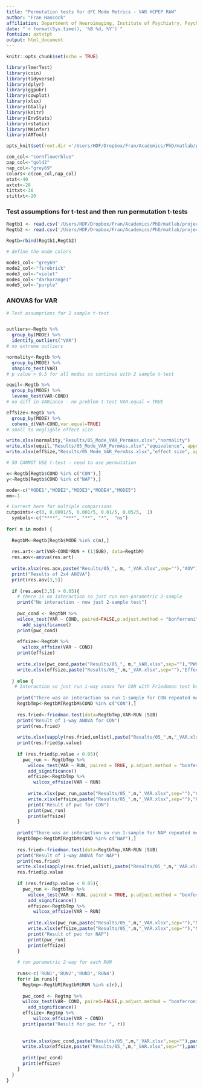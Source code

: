 ```yaml
---
title: "Permutation tests for dFC Mode Metrics - VAR HCPEP RAW"
author: "Fran Hancock"
affiliation: Department of Neuroimaging, Institute of Psychiatry, Psychology and Neuroscience, King's College London, London, UK 
date: "`r format(Sys.time(), '%B %d, %Y')`"
fontsize: axtxtpt
output: html_document
---
```


```r
knitr::opts_chunk$set(echo = TRUE)
```

```r


library(lmerTest)
library(coin)
library(tidyverse)
library(dplyr)
library(ggpubr)
library(cowplot)
library(xlsx)
library(GGally)
library(knitr)
library(EnvStats)
library(rstatix)
library(MKinfer)
library(ARTool)

opts_knit$set(root.dir ='/Users/HDF/Dropbox/Fran/Academics/PhD/matlab/projects/HCPEP_COMPARE')

con_col<-"cornflowerblue"
pap_col<-"gold2"
nap_col<-"grey69"
colors<-c(con_col,nap_col)
etxt<-40
axtxt<-28
tittxt<-36
stittxt<-20
```

### Test assumptions for t-test and then run permutation t-tests

```r

Regtb1 <- read.csv('/Users/HDF/Dropbox/Fran/Academics/PhD/matlab/projects/HCPEP_CON/Regtable_MODES_RAW.csv',stringsAsFactors=TRUE)
Regtb2 <- read.csv('/Users/HDF/Dropbox/Fran/Academics/PhD/matlab/projects/HCPEP_NAP/Regtable_MODES_RAW.csv',stringsAsFactors=TRUE)

Regtb=rbind(Regtb1,Regtb2)

# define the mode colors 

mode1_col<-"grey69"
mode2_col<-"firebrick"
mode3_col<-"violet"
mode4_col<-"darkorange1"
mode5_col<-"purple"
```

### ANOVAS for VAR

```r
# Test assumprions for 2 sample t-test


outliers<-Regtb %>%
  group_by(MODE) %>%
  identify_outliers("VAR")
# no extreme outliers

normality<-Regtb %>%
  group_by(MODE) %>%
  shapiro_test(VAR)
# p value > 0.5 for all modes so continue with 2 sample t-test

equil<-Regtb %>%
  group_by(MODE) %>%
  levene_test(VAR~COND)
# no diff in VARiance - no problem t-test VAR.equal = TRUE

effSize<-Regtb %>%
  group_by(MODE) %>% 
  cohens_d(VAR~COND,var.equal=TRUE)
# small to negligble effect size

write.xlsx(normality,"Results/05_Mode_VAR_PermAss.xlsx","normality")
write.xlsx(equil,"Results/05_Mode_VAR_PermAss.xlsx","equivalence", append=TRUE)
write.xlsx(effSize,"Results/05_Mode_VAR_PermAss.xlsx","effect size", append=TRUE)

# SO CANNOT USE t-test - need to use permutation

x<-Regtb[Regtb$COND %in% c("CON"),]
y<-Regtb[Regtb$COND %in% c("NAP"),]

mode<-c("MODE1","MODE2","MODE3","MODE4","MODE5")
mm<-1

# Correct here for multiple comparisons
cutpoints<-c(0, 0.0001/5, 0.001/5, 0.01/5, 0.05/5,  1)
  symbols<-c("****", "***", "**", "*",  "ns")
  
for( m in mode) {
  
  RegtbM<-Regtb[Regtb$MODE %in% c(m),]
  
  res.art<-art(VAR~COND*RUN + (1|SUB), data=RegtbM)
  res.aov<-anova(res.art)
  
  write.xlsx(res.aov,paste("Results/05_", m, "_VAR.xlsx",sep=""),"AOV")
  print("Results of 2x4 ANOVA")
  print(res.aov[3,5])
  
  if (res.aov[3,5] > 0.05){
    # there is no interaction so just run non-parametric 2-sample 
    print("No interaction - now just 2-sample test")
    
    pwc_cond <- RegtbM %>%
    wilcox_test(VAR ~ COND, paired=FALSE,p.adjust.method = "bonferroni") %>%
      add_significance()
    print(pwc_cond)
    
    effsize<-RegtbM %>%
      wilcox_effsize(VAR ~ COND)
    print(effsize)
    
    write.xlsx(pwc_cond,paste("Results/05_", m,"_VAR.xlsx",sep=""),"PWC_COND", append=TRUE)
    write.xlsx(effsize,paste("Results/05_",m,"_VAR.xlsx",sep=""),"Effect Size", append=TRUE)
    
  } else {
   # Interaction so just run 1-way anova for CON with Friednman test because it is a repeated measure 
    
    print("There was an interaction so run 1-sample for CON repeated measures - Friedmann")
    RegtbTmp<-RegtbM[RegtbM$COND %in% c("CON"),]
    
    res.fried<-friedman.test(data=RegtbTmp,VAR~RUN |SUB)
    print("Result of 1-way ANOVA for CON")
    print(res.fried)
    
    write.xlsx(sapply(res.fried,unlist),paste("Results/05_",m,"_VAR.xlsx",sep=""),"CON_FRIED", append=TRUE)
    print(res.fried$p.value)
    
    if (res.fried$p.value < 0.05){
      pwc_run <- RegtbTmp %>%
        wilcox_test(VAR ~ RUN, paired = TRUE, p.adjust.method = "bonferroni") %>%
        add_significance()
        effsize<-RegtbTmp %>%
          wilcox_effsize(VAR ~ RUN)
       
        write.xlsx(pwc_run,paste("Results/05_",m,"_VAR.xlsx",sep=""),"CON_PWC_RUN", append=TRUE)
        write.xlsx(effsize,paste("Results/05_",m,"_VAR.xlsx",sep=""),"CON Effect Size", append=TRUE)      
        print("Result of pwc for CON")
        print(pwc_run)
        print(effsize)
    }
    
    print("There was an interaction so run 1-sample for NAP repeated measures - Friedmann")
    RegtbTmp<-RegtbM[RegtbM$COND %in% c("NAP"),]
    
    res.fried<-friedman.test(data=RegtbTmp,VAR~RUN |SUB)
    print("Result of 1-way ANOVA for NAP")
    print(res.fried)
    write.xlsx(sapply(res.fried,unlist),paste("Results/05_",m,"_VAR.xlsx",sep=""),"NAP_FRIED", append=TRUE)
    res.fried$p.value
    
    if (res.fried$p.value < 0.05){
      pwc_run <- RegtbTmp %>%
        wilcox_test(VAR ~ RUN, paired = TRUE, p.adjust.method = "bonferroni") %>%
        add_significance()
        effsize<-RegtbTmp %>%
          wilcox_effsize(VAR ~ RUN)
        
        write.xlsx(pwc_run,paste("Results/05_",m,"_VAR.xlsx",sep=""),"NAP_PWC_RUN", append=TRUE)
        write.xlsx(effsize,paste("Results/05_",m,"_VAR.xlsx",sep=""),"NAP Effect Size", append=TRUE)   
        print("Result of pwc for NAP")
        print(pwc_run)
        print(effsize)
    }
    
    # run parametric 2-way for each RUN
   
    runs<-c('RUN1','RUN2','RUN3','RUN4')
    for(r in runs){
      Regtmp<-RegtbM[RegtbM$RUN %in% c(r),]
      
      pwc_cond <- Regtmp %>%
      wilcox_test(VAR~ COND, paired=FALSE,p.adjust.method = "bonferroni") %>%
        add_significance()
      effsize<-Regtmp %>%
          wilcox_effsize(VAR ~ COND)
      print(paste("Result for pwc for ", r))
      
     
      write.xlsx(pwc_cond,paste("Results/05_",m,"_VAR.xlsx",sep=""),paste(r,"_PWC_COND"), append=TRUE)
      write.xlsx(effsize,paste("Results/05_",m,"_VAR.xlsx",sep=""),paste(r,"_Effect Size"), append=TRUE) 
      
      print(pwc_cond)
      print(effsize)
    }
  }
} 
  
```
